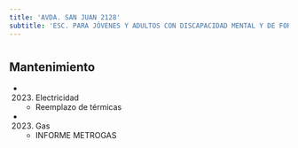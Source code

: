 ```yaml
---
title: 'AVDA. SAN JUAN 2128'
subtitle: 'ESC. PARA JÓVENES Y ADULTOS CON DISCAPACIDAD MENTAL Y DE FORMACIÓN INTEGRAL N° 22 P B PALACIOS ALMAFUERTE - CENOF CENTRO INTEGRADOR ALMAFUERTE'
---
```


#


## Mantenimiento

*  (2023) Electricidad 
    + Reemplazo de térmicas

*  (2023) Gas 
    + INFORME METROGAS



